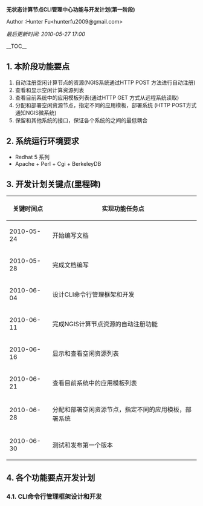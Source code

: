 '''无状态计算节点CLI管理中心功能与开发计划(第一阶段)'''

Author :Hunter Fu<hunterfu2009@gmail.com>

''最后更新时间: 2010-05-27 17:00''


__TOC__

== 1. 本阶段功能要点 ==
# 自动注册空闲计算节点的资源(NGIS系统通过HTTP POST 方法进行自动注册)
# 查看和显示空闲计算资源列表
# 查看目前系统中的应用模板列表(通过HTTP GET 方式从远程系统读取)
# 分配和部署空闲资源节点，指定不同的应用模板，部署系统 (HTTP POST方式通知NGIS微系统)
# 保留和其他系统的接口，保证各个系统的之间的最低耦合 

== 2. 系统运行环境要求 ==
* Redhat 5 系列
* Apache + Perl + Cgi + BerkeleyDB

== 3. 开发计划关键点(里程碑) ==
{| border="1" cellpadding="4"
|-
! 关键时间点 !! 实现功能任务点
|-
| 2010-05-24 || 开始编写文档
|-
| 2010-05-28 || 完成文档编写
|-
| 2010-06-04 || 设计CLI命令行管理框架和开发
|-
| 2010-06-11 || 完成NGIS计算节点资源的自动注册功能
|-
| 2010-06-16 || 显示和查看空闲资源列表
|-
| 2010-06-21 || 查看目前系统中的应用模板列表
|-
| 2010-06-28 || 分配和部署空闲资源节点，指定不同的应用模板，部署系统
|-
| 2010-06-30 || 测试和发布第一个版本
|}

== 4. 各个功能要点开发计划 ==
=== 4.1. CLI命令行管理框架设计和开发 ===

<!-- wiki code generated by txt2tags 2.5 (http://txt2tags.sf.net) -->
<!-- cmdline: txt2tags -t wiki dev_schedule.t2t -->

